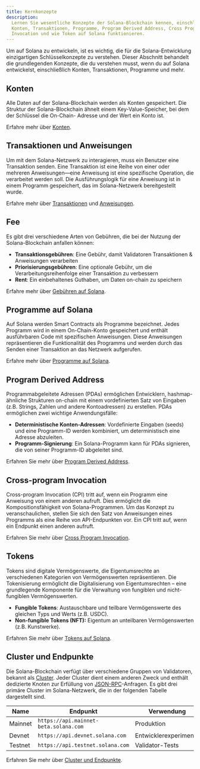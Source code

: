 ```yaml
---
title: Kernkonzepte
description:
  Lernen Sie wesentliche Konzepte der Solana-Blockchain kennen, einschließlich
  Konten, Transaktionen, Programme, Program Derived Address, Cross Program
  Invocation und wie Token auf Solana funktionieren.
---
```


Um auf Solana zu entwickeln, ist es wichtig, die für die Solana-Entwicklung
einzigartigen Schlüsselkonzepte zu verstehen. Dieser Abschnitt behandelt die
grundlegenden Konzepte, die du verstehen musst, wenn du auf Solana entwickelst,
einschließlich Konten, Transaktionen, Programme und mehr.

## Konten

Alle Daten auf der Solana-Blockchain werden als Konten gespeichert. Die Struktur
der Solana-Blockchain ähnelt einem Key-Value-Speicher, bei dem der Schlüssel die
On-Chain- Adresse und der Wert ein Konto ist.

Erfahre mehr über [Konten](/docs/core/accounts).

## Transaktionen und Anweisungen

Um mit dem Solana-Netzwerk zu interagieren, muss ein Benutzer eine Transaktion
senden. Eine Transaktion ist eine Reihe von einer oder mehreren Anweisungen—eine
Anweisung ist eine spezifische Operation, die verarbeitet werden soll. Die
Ausführungslogik für eine Anweisung ist in einem Programm gespeichert, das im
Solana-Netzwerk bereitgestellt wurde.

Erfahre mehr über [Transaktionen](/docs/core/transactions) und
[Anweisungen](/docs/core/transactions#instruction).

## Fee

Es gibt drei verschiedene Arten von Gebühren, die bei der Nutzung der
Solana-Blockchain anfallen können:

- **Transaktionsgebühren**: Eine Gebühr, damit Validatoren Transaktionen &
  Anweisungen verarbeiten
- **Priorisierungsgebühren**: Eine optionale Gebühr, um die
  Verarbeitungsreihenfolge einer Transaktion zu verbessern
- **Rent**: Ein einbehaltenes Guthaben, um Daten on-chain zu speichern

Erfahre mehr über [Gebühren auf Solana](/docs/core/fees).

## Programme auf Solana

Auf Solana werden Smart Contracts als Programme bezeichnet. Jedes Programm wird
in einem On-Chain-Konto gespeichert und enthält ausführbaren Code mit
spezifischen Anweisungen. Diese Anweisungen repräsentieren die Funktionalität
des Programms und werden durch das Senden einer Transaktion an das Netzwerk
aufgerufen.

Erfahre mehr über [Programme auf Solana](/docs/core/programs).

## Program Derived Address

Programmabgeleitete Adressen (PDAs) ermöglichen Entwicklern, hashmap-ähnliche
Strukturen on-chain mit einem vordefinierten Satz von Eingaben (z.B. Strings,
Zahlen und andere Kontoadressen) zu erstellen. PDAs ermöglichen zwei wichtige
Anwendungsfälle:

- **Deterministische Konten-Adressen**: Vordefinierte Eingaben (seeds) und eine
  Programm-ID werden kombiniert, um deterministisch eine Adresse abzuleiten.
- **Programm-Signierung**: Ein Solana-Programm kann für PDAs signieren, die von
  seiner Programm-ID abgeleitet sind.

Erfahren Sie mehr über [Program Derived Address](/docs/core/pda).

## Cross-program Invocation

Cross-program Invocation (CPI) tritt auf, wenn ein Programm eine Anweisung von
einem anderen aufruft. Dies ermöglicht die Kompositionsfähigkeit von
Solana-Programmen. Um das Konzept zu veranschaulichen, stellen Sie sich den Satz
von Anweisungen eines Programms als eine Reihe von API-Endpunkten vor. Ein CPI
tritt auf, wenn ein Endpunkt einen anderen aufruft.

Erfahren Sie mehr über [Cross Program Invocation](/docs/core/cpi).

## Tokens

Tokens sind digitale Vermögenswerte, die Eigentumsrechte an verschiedenen
Kategorien von Vermögenswerten repräsentieren. Die Tokenisierung ermöglicht die
Digitalisierung von Eigentumsrechten – eine grundlegende Komponente für die
Verwaltung von fungiblen und nicht-fungiblen Vermögenswerten.

- **Fungible Tokens**: Austauschbare und teilbare Vermögenswerte des gleichen
  Typs und Werts (z.B. USDC).
- **Non-fungible Tokens (NFT):** Eigentum an unteilbaren Vermögenswerten (z.B.
  Kunstwerke).

Erfahren Sie mehr über [Tokens auf Solana](/docs/core/tokens).

## Cluster und Endpunkte

Die Solana-Blockchain verfügt über verschiedene Gruppen von Validatoren, bekannt
als [Cluster](/docs/references/clusters). Jeder Cluster dient einem anderen
Zweck und enthält dedizierte Knoten zur Erfüllung von
[JSON-RPC](/docs/rpc/)-Anfragen. Es gibt drei primäre Cluster im
Solana-Netzwerk, die in der folgenden Tabelle dargestellt sind.

| Name    | Endpunkt                              | Verwendung            |
| ------- | ------------------------------------- | --------------------- |
| Mainnet | `https://api.mainnet-beta.solana.com` | Produktion            |
| Devnet  | `https://api.devnet.solana.com`       | Entwicklerexperimente |
| Testnet | `https://api.testnet.solana.com`      | Validator-Tests       |

Erfahren Sie mehr über [Cluster und Endpunkte](/docs/references/clusters).
